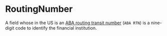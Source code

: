 # RoutingNumber

A field whose in the US is an [ABA routing transit number](https://en.wikipedia.org/wiki/ABA_routing_transit_number) (`ABA RTN`) is a nine-digit code to identify the financial institution.
